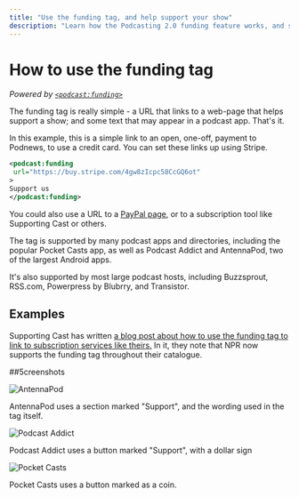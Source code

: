 ```yaml
---
title: "Use the funding tag, and help support your show"
description: "Learn how the Podcasting 2.0 funding feature works, and see how others are using it"
---
```


# How to use the funding tag

_Powered by [`<podcast:funding>`](/tags/funding)_

The funding tag is really simple - a URL that links to a web-page that helps support a show; and some text that may appear in a podcast app. That's it.

In this example, this is a simple link to an open, one-off, payment to Podnews, to use a credit card. You can set these links up using Stripe.

```xml
<podcast:funding
 url="https://buy.stripe.com/4gw8zIcpc58CcGQ6ot"
>
Support us
</podcast:funding>
```

You could also use a URL to a [PayPal page](https://www.paypal.com/paypalme/amazinglybrilliant), or to a subscription tool like Supporting Cast or others.

The tag is supported by many podcast apps and directories, including the popular Pocket Casts app, as well as Podcast Addict and AntennaPod, two of the largest Android apps.

It's also supported by most large podcast hosts, including Buzzsprout, RSS.com, Powerpress by Blubrry, and Transistor.

## Examples

Supporting Cast has written [a blog post about how to use the funding tag to link to subscription services like theirs.](https://www.supportingcast.fm/post/rss-funding-tag) In it, they note that NPR now supports the funding tag throughout their catalogue.

##5creenshots

![AntennaPod](/images/guides/funding-antennapod.webp)

AntennaPod uses a section marked "Support", and the wording used in the tag itself.

![Podcast Addict](/images/guides/funding-podcastaddict.webp)

Podcast Addict uses a button marked "Support", with a dollar sign

![Pocket Casts](/images/guides/funding-pocketcasts.webp)

Pocket Casts uses a button marked as a coin.